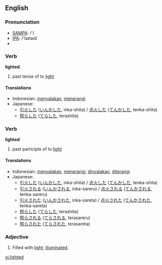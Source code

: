==English==

===Pronunciation===
* [[w:SAMPA|SAMPA]]: /'/
* [[w:IPA|IPA]]: /'laɪtəd/
* {{audio|en-us-lighted.ogg|Audio (US)}}

===Verb===
'''lighted'''

# past tense of to [[light]]

====Translations====
{{rfc-level|Translations at L3+ (AutoFormat would have corrected level of Translations)}}
* Indonesian: [[nyala|menyalakan]], [[terang|menerangi]]
* Japanese:
** [[引火]]した ([[いんか]]した, inka-shita) / [[点火]]した ([[てんか]]した, tenka-shita)
** [[照らした]] ([[てらした]], terashita)

===Verb===
'''lighted'''

# past participle of to [[light]]

====Translations====

* Indonesian: [[nyala|menyalakan]], [[terang|menerangi]], [[nyala|dinyalakan]], [[terang|diterangi]]
* Japanese:
** [[引火]]した ([[いんか]]した, inka-shita) / [[点火]]した ([[てんか]]した, tenka-shita)
** [[引火]]される ([[いんか]]される, inka-sareru) / [[点火]]される ([[てんか]]される, tenka-sareru)
** [[引火]]された ([[いんか]]された, inka-sareta) / [[点火]]された ([[てんか]]された, tenka-sareta)
** [[照らした]] ([[てらした]], terashita)
** [[照らされる]] ([[てらされる]], terasareru)
** [[照らされた]] ([[てらされた]], terasareta)

===Adjective===
{{en-adj}}
# Filled with [[light]]; [[illuminated]].

[[vi:lighted]]